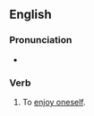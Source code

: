 ==English==

===Pronunciation===
* {{audio|en-au-have a good time.ogg|Audio (AU)|lang=en}}

===Verb===
{{head|en|verb}}

# {{lb|en|idiomatic}} To [[enjoy oneself]].